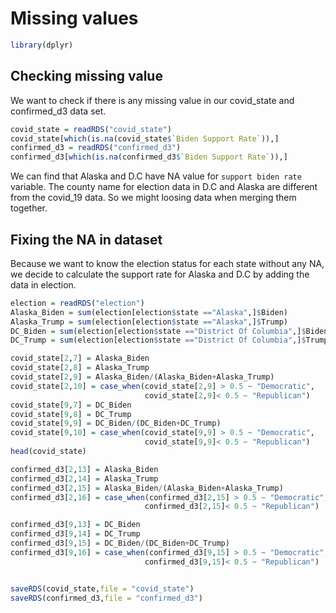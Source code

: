 # Missing values

```{r include=FALSE}
library(dplyr)
```

## Checking missing value

We want to check if there is any missing value in our covid_state and confirmed_d3 data set.
```{r}
covid_state = readRDS("covid_state")
covid_state[which(is.na(covid_state$`Biden Support Rate`)),]
confirmed_d3 = readRDS("confirmed_d3")
confirmed_d3[which(is.na(confirmed_d3$`Biden Support Rate`)),]
```

We can find that Alaska and D.C have NA value for `support biden rate` variable. The county name for election data in D.C and Alaska are different from the covid_19 data. So we might loosing data when merging them together. 

## Fixing the NA in dataset

Because we want to know the election status for each state without any NA, we decide to calculate the support rate for Alaska and D.C by adding the data in election.

```{r}
election = readRDS("election")
Alaska_Biden = sum(election[election$state =="Alaska",]$Biden)
Alaska_Trump = sum(election[election$state =="Alaska",]$Trump)
DC_Biden = sum(election[election$state =="District Of Columbia",]$Biden)
DC_Trump = sum(election[election$state =="District Of Columbia",]$Trump)

covid_state[2,7] = Alaska_Biden
covid_state[2,8] = Alaska_Trump
covid_state[2,9] = Alaska_Biden/(Alaska_Biden+Alaska_Trump)
covid_state[2,10] = case_when(covid_state[2,9] > 0.5 ~ "Democratic", 
                              covid_state[2,9]< 0.5 ~ "Republican")
covid_state[9,7] = DC_Biden
covid_state[9,8] = DC_Trump
covid_state[9,9] = DC_Biden/(DC_Biden+DC_Trump)
covid_state[9,10] = case_when(covid_state[9,9] > 0.5 ~ "Democratic", 
                              covid_state[9,9]< 0.5 ~ "Republican")
head(covid_state)

confirmed_d3[2,13] = Alaska_Biden
confirmed_d3[2,14] = Alaska_Trump
confirmed_d3[2,15] = Alaska_Biden/(Alaska_Biden+Alaska_Trump)
confirmed_d3[2,16] = case_when(confirmed_d3[2,15] > 0.5 ~ "Democratic", 
                              confirmed_d3[2,15]< 0.5 ~ "Republican")

confirmed_d3[9,13] = DC_Biden
confirmed_d3[9,14] = DC_Trump
confirmed_d3[9,15] = DC_Biden/(DC_Biden+DC_Trump)
confirmed_d3[9,16] = case_when(confirmed_d3[9,15] > 0.5 ~ "Democratic", 
                              confirmed_d3[9,15]< 0.5 ~ "Republican")



```

```{r}
saveRDS(covid_state,file = "covid_state")
saveRDS(confirmed_d3,file = "confirmed_d3")
```



